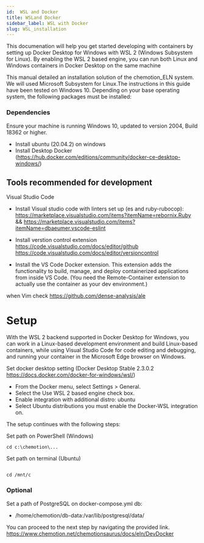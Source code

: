 ```yaml
---
id:  WSL and Docker
title: WSLand Docker
sidebar_label: WSL with Docker
slug: WSL_installation
---
```



This documenation will help you get started developing with containers by setting up Docker Desktop for Windows with WSL 2 (Windows Subsystem for Linux). By enabling the WSL 2 based engine, you can run both Linux and Windows containers in Docker Desktop on the same machine


This manual detailed an installation solution of the chemotion_ELN system. We will used Microsoft Subsystem for Linux.The instructions in this guide have been tested on Windows 10. Depending on your base operating system, the following packages must be installed:


### Dependencies

Ensure your machine is running Windows 10, updated to version 2004, Build 18362 or higher.
- Install ubuntu (20.04.2) on windows 
- Install Desktop Docker (https://hub.docker.com/editions/community/docker-ce-desktop-windows/)



## Tools recommended for development

Visual Studio Code 
- Install Visual studio code with linters set up (es and ruby-rubocop):
  https://marketplace.visualstudio.com/items?itemName=rebornix.Ruby && https://marketplace.visualstudio.com/items?itemName=dbaeumer.vscode-eslint


- Install verstion control extension
https://code.visualstudio.com/docs/editor/github
https://code.visualstudio.com/docs/editor/versioncontrol

- Install the VS Code Docker extension. This extension adds the functionality to build, manage, and deploy containerized applications from inside VS Code. (You need the Remote-Container extension to actually use the container as your dev environment.)

when Vim 
check https://github.com/dense-analysis/ale




# Setup

With the WSL 2 backend supported in Docker Desktop for Windows, you can work in a Linux-based development environment and build Linux-based containers, while using Visual Studio Code for code editing and debugging, and running your container in the Microsoft Edge browser on Windows.


Set docker desktop setting (Docker Desktop Stable 2.3.0.2 https://docs.docker.com/docker-for-windows/wsl/)
-	From the Docker menu, select Settings > General.
-	Select the Use WSL 2 based engine check box.
-	Enable integration with additional distro: ubuntu
-	Select Ubuntu distributions you must enable the Docker-WSL integration on.


The setup continues with the following steps:


      
Set path on PowerShell (Windows)

```
cd c:\chemotion\...

```

Set path on terminal (Ubuntu)

```

cd /mnt/c

```
### Optional
Set a path of PostgreSQL on docker-compose.yml 
db:
- /home/chemotion/db-data:/var/lib/postgresql/data/

You can proceed to the next step by navigating the provided link.
https://www.chemotion.net/chemotionsaurus/docs/eln/DevDocker

